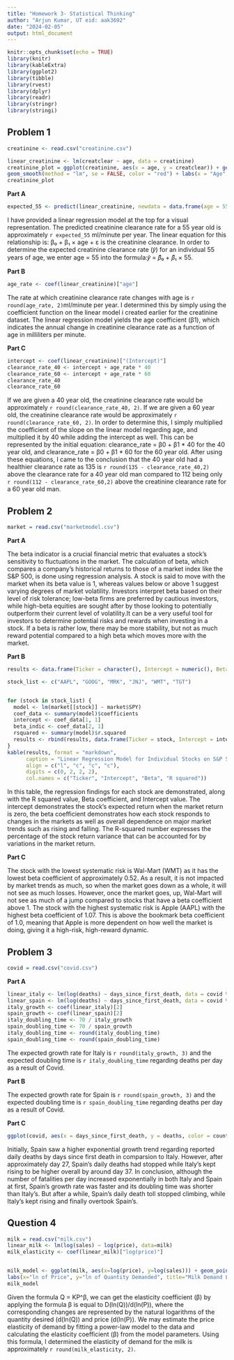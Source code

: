 ---
title: "Homework 3- Statistical Thinking"
author: "Arjun Kumar, UT eid: aak3692"
date: "2024-02-05"
output: html_document
---

```{r setup, include=FALSE}
knitr::opts_chunk$set(echo = TRUE)
library(knitr)
library(kableExtra)
library(ggplot2)
library(tibble)
library(rvest)
library(dplyr)
library(readr)
library(stringr)
library(stringi)
```

## **Problem 1** ##
```{r echo = FALSE}
creatinine <- read.csv("creatinine.csv")

linear_creatinine <- lm(creatclear ~ age, data = creatinine)
creatinine_plot = ggplot(creatinine, aes(x = age, y = creatclear)) + geom_point(color = "blue", size = 1) +
geom_smooth(method = "lm", se = FALSE, color = "red") + labs(x = "Age", y = "Creatinine Clearance Rate", title = "Creatinine Regression Model") + theme_classic()
creatinine_plot
```

**Part A**
```{r echo = FALSE}
expected_55 <- predict(linear_creatinine, newdata = data.frame(age = 55))
```

I have provided a linear regression model at the top for a visual representation. The predicted creatinine clearance rate for a 55 year old is approximately `r expected_55` ml/minute per year. The linear equation for this relationship is:  β₀ + β₁ × age + ε is the creatinine clearance. In order to determine the expected creatinine clearance rate (𝑦̂) for an individual 55 years of age, we enter age = 55 into the formula:𝑦̂ = 𝛽̂₀ + 𝛽̂₁ × 55.

**Part B**
```{r echo = FALSE}
age_rate <- coef(linear_creatinine)["age"]
```

The rate at which creatinine clearance rate changes with age is `r round(age_rate, 2)`ml/minute per year. I determined this by simply using the coefficient function on the linear model i created earlier for the creatinine dataset. The linear regression model yields the age coefficient (β1), which indicates the annual change in creatinine clearance rate as a function of age in milliliters per minute.

**Part C**
```{r echo = FALSE}
intercept <- coef(linear_creatinine)["(Intercept)"]
clearance_rate_40 <- intercept + age_rate * 40
clearance_rate_60 <- intercept + age_rate * 60
clearance_rate_40
clearance_rate_60
```

If we are given a 40 year old, the creatinine clearance rate would be approximately `r round(clearance_rate_40, 2)`. If we are given a 60 year old, the creatinine clearance rate would be approximately `r round(clearance_rate_60, 2)`. In order to determine this, I simply multiplied the coefficient of the slope on the linear model regarding age, and multiplied it by 40 while adding the intercept as well. This can be represented by the initial equation: clearance_rate = β0 + β1 * 40 for the 40 year old, and clearance_rate = β0 + β1 * 60 for the 60 year old. After using these equations, I came to the conclusion that the 40 year old had a healthier clearance rate as 135 is `r round(135 - clearance_rate_40,2)` above the clearance rate for a 40 year old man compared to 112 being only `r round(112 - clearance_rate_60,2)` above the creatinine clearance rate for a 60 year old man.

## **Problem 2** ##
```{r echo = FALSE}
market = read.csv("marketmodel.csv")
```
**Part A**

The beta indicator is a crucial financial metric that evaluates a stock's sensitivity to fluctuations in the market. The calculation of beta, which compares a company's historical returns to those of a market index like the S&P 500, is done using regression analysis. A stock is said to move  with the market when its beta value is 1, whereas values below or above 1 suggest varying degrees of market volatility. Investors interpret beta based on their level of risk tolerance; low-beta firms are preferred by cautious investors, while high-beta equities are sought after by those looking to potentially outperform their current level of volatility.It can be a very useful tool for investors to determine potential risks and rewards when investing in a stock. If a beta is rather low, there may be more stability, but not as much reward potential compared to a high beta which moves more with the market.

**Part B**
```{r echo = FALSE}
results <- data.frame(Ticker = character(), Intercept = numeric(), Beta = numeric(), R_squared = numeric(), stringsAsFactors = FALSE)

stock_list <- c("AAPL", "GOOG", "MRK", "JNJ", "WMT", "TGT")


for (stock in stock_list) {
  model <- lm(market[[stock]] ~ market$SPY)
  coef_data <- summary(model)$coefficients
  intercept <- coef_data[1, 1]
  beta_indic <- coef_data[2, 1]
  rsquared <- summary(model)$r.squared
  results <- rbind(results, data.frame(Ticker = stock, Intercept = intercept, Beta = beta_indic, R_squared = rsquared))
}
kable(results, format = "markdown", 
      caption = "Linear Regression Model for Individual Stocks on S&P 500",
      align = c("l", "c", "c", "c"),
      digits = c(0, 2, 2, 2),
      col.names = c("Ticker", "Intercept", "Beta", "R squared"))
```

In this table, the regression findings for each stock are demonstrated, along with the R squared value, Beta coefficient, and Intercept value. The intercept demonstrates the stock's expected return when the market return is zero, the beta coefficient demonstrates how each stock responds to changes in the markets as well as overall dependence on major market trends such as rising and falling. The R-squared number expresses the percentage of the stock return variance that can be accounted for by variations in the market return.

**Part C**

The stock with the lowest systematic risk is Wal-Mart (WMT) as it has the lowest beta coefficient of approximately 0.52. As a result, it is not impacted by market trends as much, so when the market goes down as a whole, it will not see as much losses. However, once the market goes, up, Wal-Mart will not see as much of a jump compared to stocks that have a beta coefficient above 1. The stock with the highest systematic risk is Apple (AAPL) with the highest beta coefficient of 1.07. This is above the bookmark beta coefficient of 1.0, meaning that Apple is more dependent on how well the market is doing, giving it a high-risk, high-reward dynamic.

## **Problem 3** ##
```{r echo = FALSE}
covid = read.csv("covid.csv")
```

**Part A**
```{r echo = FALSE}
linear_italy <- lm(log(deaths) ~ days_since_first_death, data = covid %>% filter(country == "Italy"))
linear_spain <- lm(log(deaths) ~ days_since_first_death, data = covid %>% filter(country == "Spain"))
italy_growth <- coef(linear_italy)[2]
spain_growth <- coef(linear_spain)[2]
italy_doubling_time <- 70 / italy_growth
spain_doubling_time <- 70 / spain_growth
italy_doubling_time <- round(italy_doubling_time)
spain_doubling_time <- round(spain_doubling_time)
```

The expected growth rate for Italy is `r round(italy_growth, 3)` and the expected doubling time is `r italy_doubling_time` regarding deaths per day as a result of Covid.

**Part B**

The expected growth rate for Spain is `r round(spain_growth, 3)` and the expected doubling time is `r spain_doubling_time` regarding deaths per day as a result of Covid.

**Part C**

```{r echo = FALSE}
ggplot(covid, aes(x = days_since_first_death, y = deaths, color = country)) + geom_line() + labs(title = "Daily Deaths by Time (Reported)", x = "Days Since First Death", y = "Daily Deaths (Reported)", color = "Country") + theme_classic()
```

Initially, Spain saw a higher exponential growth trend regarding reported daily deaths by days since first death in comparsion to Italy. However, after approximately day 27, Spain's daily deaths had stopped while Italy's kept rising to be higher overall by around day 37. In conclusion, although the number of fatalities per day increased exponentially in both Italy and Spain at first, Spain's growth rate was faster and its doubling time was shorter than Italy's. But after a while, Spain's daily death toll stopped climbing, while Italy's kept rising and finally overtook Spain's.

## **Question 4** ##
```{r echo = FALSE}
milk = read.csv("milk.csv")
linear_milk <- lm(log(sales) ~ log(price), data=milk)
milk_elasticity <- coef(linear_milk)["log(price)"]


milk_model <- ggplot(milk, aes(x=log(price), y=log(sales))) + geom_point() +geom_smooth(method="lm", se=FALSE, color="blue") +
labs(x="ln of Price", y="ln of Quantity Demanded", title="Milk Demand Linear Model") + theme_classic()
milk_model
```

Given the formula Q = KP^β, we can get the elasticity coefficient (β) by applying the formula β is equal to D(ln(Q))/d(ln(P)), where the corresponding changes are represented by the natural logarithms of the quantity desired (d(ln(Q)) and price (d(ln(P)). We may estimate the price elasticity of demand by fitting a power-law model to the data and calculating the elasticity coefficient (β) from the model parameters. Using this formula, I determined the elasticity of demand for the milk is approximately `r round(milk_elasticity, 2)`.
